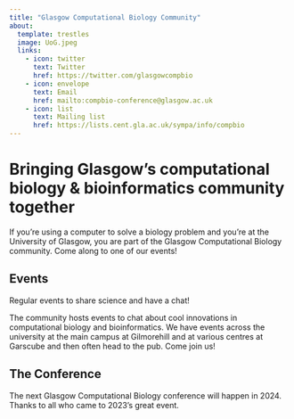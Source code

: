```yaml
---
title: "Glasgow Computational Biology Community"
about:
  template: trestles
  image: UoG.jpeg
  links: 
    - icon: twitter
      text: Twitter
      href: https://twitter.com/glasgowcompbio
    - icon: envelope
      text: Email
      href: mailto:compbio-conference@glasgow.ac.uk
    - icon: list
      text: Mailing list
      href: https://lists.cent.gla.ac.uk/sympa/info/compbio
---
```


# Bringing Glasgow's computational biology & bioinformatics community together

If you're using a computer to solve a biology problem and you're at the University of Glasgow, you are part of the Glasgow Computational Biology community. Come along to one of our events!

## Events

Regular events to share science and have a chat!

The community hosts events to chat about cool innovations in computational biology and bioinformatics. We have events across the university at the main campus at Gilmorehill and at various centres at Garscube and then often head to the pub. Come join us!

## The Conference

The next Glasgow Computational Biology conference will happen in 2024. Thanks to all who came to 2023's great event.
